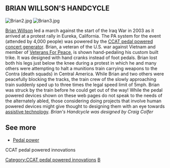 ==BRIAN WILLSON'S HANDCYCLE==

[[Image:Brian2.jpg|left]]
[[Image:Brian3.jpg|right]]

[http://www.brianwillson.com/ Brian Willson] led a march against the start of the Iraq War in 2003 as it arrived at a protest rally in Eureka, California. The PA system for the event (attended by 4,000 people) was powered by the [[CCAT pedal concert generator | CCAT pedal powered concert generator]]. Brian, a veteran of the U.S. war against Vietnam and member of [http://www.veteransforpeace.org/ Veterans For Peace], is shown hand-pedaling his custom built trike. It was designed with hand cranks instead of foot pedals. Brian lost both his legs just below the knee during a protest in which he and many others were attempting to halt a munitions train carrying weapons to the Contra (death squads) in Central America. While Brian and two others were peacefully blocking the tracks, the train crew of the slowly approaching train suddenly sped up to three times the legal speed limit of 5mph. Brian was struck by the train before he could get out of the way!
While the pedal powered devices shown on these web pages do not speak to the needs of the alternately abled, those considering doing projects that involve human powered devices might give thought to designing them with an eye towards [http://www.rehabtool.com/ assistive technology]. ''Brian's Handcycle was designed by Craig Colfer''



==See more==
*[[Pedal power]]
<categorytree mode=pages depth=0>CCAT pedal powered innovations</categorytree>

{{CCATpage}}
[[Category:CCAT pedal powered innovations]]
[[Category:CCAT|B]]